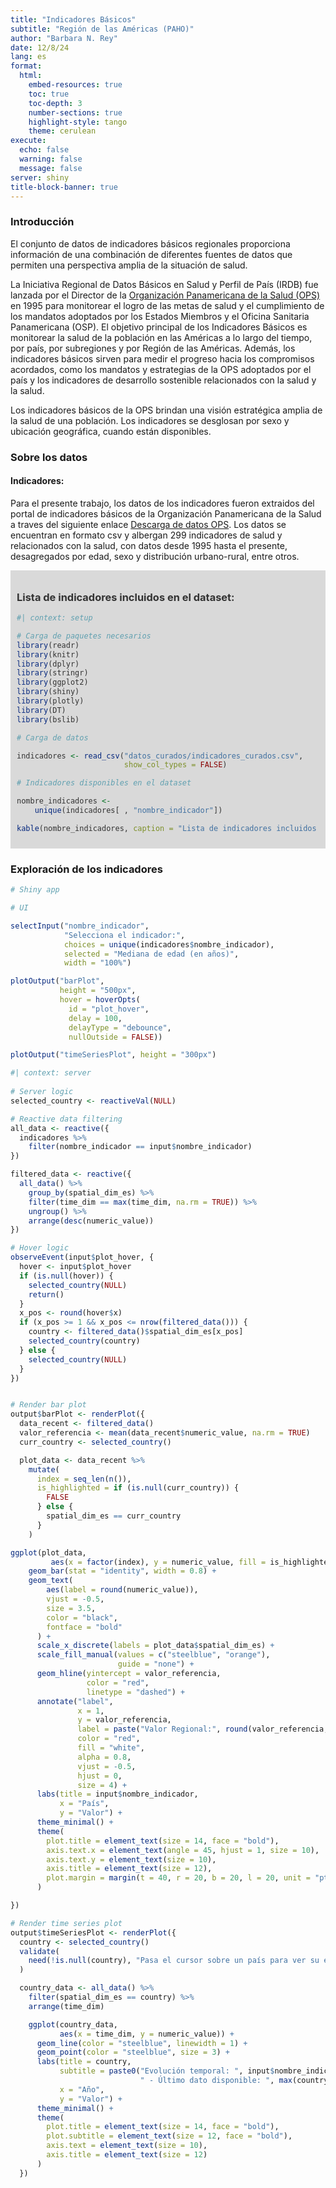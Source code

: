 ```yaml
---
title: "Indicadores Básicos"
subtitle: "Región de las Américas (PAHO)"
author: "Barbara N. Rey"
date: 12/8/24
lang: es
format: 
  html:
    embed-resources: true
    toc: true                  
    toc-depth: 3               
    number-sections: true      
    highlight-style: tango   
    theme: cerulean              
execute:
  echo: false
  warning: false
  message: false
server: shiny
title-block-banner: true 
---
```


### Introducción

El conjunto de datos de indicadores básicos regionales proporciona información de una combinación de diferentes fuentes de datos que permiten una perspectiva amplia de la situación de salud. 

La Iniciativa Regional de Datos Básicos en Salud y Perfil de País (IRDB) fue lanzada por el Director de la [Organización Panamericana de la Salud (OPS)](https://www.paho.org/es) en 1995 para monitorear el logro de las metas de salud y el cumplimiento de los mandatos adoptados por los Estados Miembros y el Oficina Sanitaria Panamericana (OSP). El objetivo principal de los Indicadores Básicos es monitorear la salud de la población en las Américas a lo largo del tiempo, por país, por subregiones y por Región de las Américas. Además, los indicadores básicos sirven para medir el progreso hacia los compromisos acordados, como los mandatos y estrategias de la OPS adoptados por el país y los indicadores de desarrollo sostenible relacionados con la salud y la salud.

Los indicadores básicos de la OPS brindan una visión estratégica amplia de la salud de una población. Los indicadores se desglosan por sexo y ubicación geográfica, cuando están disponibles.

### Sobre los datos

#### Indicadores: 
Para el presente trabajo, los datos de los indicadores fueron extraidos del portal de indicadores básicos de la Organización Panamericana de la Salud a traves del siguiente enlace [Descarga de datos OPS](https://opendata.paho.org/es/indicadores-basicos/descarga-datos). 
Los datos se encuentran en formato csv y albergan 299 indicadores de salud y relacionados con la salud, con datos desde 1995 hasta el presente, desagregados por edad, sexo y distribución urbano-rural, entre otros. 

::: {.callout-note collapse="true" icon="false" style="background-color:#d9d9d9; border-color:  #87cefa; color: #333333; padding: 10px;"}

###  Lista de indicadores incluidos en el dataset: 

```r
#| context: setup

# Carga de paquetes necesarios 
library(readr)
library(knitr)
library(dplyr)
library(stringr)
library(ggplot2)
library(shiny)
library(plotly)
library(DT)
library(bslib)

# Carga de datos

indicadores <- read_csv("datos_curados/indicadores_curados.csv", 
                        show_col_types = FALSE)

# Indicadores disponibles en el dataset 

nombre_indicadores <- 
    unique(indicadores[ , "nombre_indicador"])

kable(nombre_indicadores, caption = "Lista de indicadores incluidos en el dataset")

```

:::

### Exploración de los indicadores


```r
# Shiny app

# UI

selectInput("nombre_indicador", 
            "Selecciona el indicador:", 
            choices = unique(indicadores$nombre_indicador),
            selected = "Mediana de edad (en años)",
            width = "100%")

plotOutput("barPlot", 
           height = "500px", 
           hover = hoverOpts(
             id = "plot_hover", 
             delay = 100, 
             delayType = "debounce", 
             nullOutside = FALSE))

plotOutput("timeSeriesPlot", height = "300px")
```

```r
#| context: server
 
# Server logic
selected_country <- reactiveVal(NULL)

# Reactive data filtering
all_data <- reactive({
  indicadores %>%
    filter(nombre_indicador == input$nombre_indicador)
})

filtered_data <- reactive({
  all_data() %>%
    group_by(spatial_dim_es) %>%
    filter(time_dim == max(time_dim, na.rm = TRUE)) %>%
    ungroup() %>%
    arrange(desc(numeric_value))
})

# Hover logic
observeEvent(input$plot_hover, {
  hover <- input$plot_hover
  if (is.null(hover)) {
    selected_country(NULL)
    return()
  }
  x_pos <- round(hover$x)
  if (x_pos >= 1 && x_pos <= nrow(filtered_data())) {
    country <- filtered_data()$spatial_dim_es[x_pos]
    selected_country(country)
  } else {
    selected_country(NULL)
  }
})


# Render bar plot
output$barPlot <- renderPlot({
  data_recent <- filtered_data()
  valor_referencia <- mean(data_recent$numeric_value, na.rm = TRUE)
  curr_country <- selected_country()

  plot_data <- data_recent %>%
    mutate(
      index = seq_len(n()),
      is_highlighted = if (is.null(curr_country)) {
        FALSE
      } else {
        spatial_dim_es == curr_country
      }
    )

ggplot(plot_data, 
         aes(x = factor(index), y = numeric_value, fill = is_highlighted)) +
    geom_bar(stat = "identity", width = 0.8) +
    geom_text(
        aes(label = round(numeric_value)),
        vjust = -0.5,                         
        size = 3.5,
        color = "black",
        fontface = "bold"
      ) +
      scale_x_discrete(labels = plot_data$spatial_dim_es) +
      scale_fill_manual(values = c("steelblue", "orange"),
                        guide = "none") +
      geom_hline(yintercept = valor_referencia,
                 color = "red",
                 linetype = "dashed") +
      annotate("label",
               x = 1,
               y = valor_referencia,
               label = paste("Valor Regional:", round(valor_referencia, 1)),
               color = "red",
               fill = "white",
               alpha = 0.8,
               vjust = -0.5,
               hjust = 0,
               size = 4) +
      labs(title = input$nombre_indicador,
           x = "País",
           y = "Valor") +
      theme_minimal() +
      theme(
        plot.title = element_text(size = 14, face = "bold"),
        axis.text.x = element_text(angle = 45, hjust = 1, size = 10),
        axis.text.y = element_text(size = 10),
        axis.title = element_text(size = 12),
        plot.margin = margin(t = 40, r = 20, b = 20, l = 20, unit = "pt")
      )

})

# Render time series plot
output$timeSeriesPlot <- renderPlot({
  country <- selected_country()
  validate(
    need(!is.null(country), "Pasa el cursor sobre un país para ver su evolución en el tiempo.")
  )

  country_data <- all_data() %>%
    filter(spatial_dim_es == country) %>%
    arrange(time_dim)

    ggplot(country_data,
           aes(x = time_dim, y = numeric_value)) +
      geom_line(color = "steelblue", linewidth = 1) +
      geom_point(color = "steelblue", size = 3) +
      labs(title = country,
           subtitle = paste0("Evolución temporal: ", input$nombre_indicador, 
                             " - Último dato disponible: ", max(country_data$time_dim)),
           x = "Año",
           y = "Valor") +
      theme_minimal() +
      theme(
        plot.title = element_text(size = 14, face = "bold"),
        plot.subtitle = element_text(size = 12, face = "bold"),
        axis.text = element_text(size = 10),
        axis.title = element_text(size = 12)
      )
  })

```


